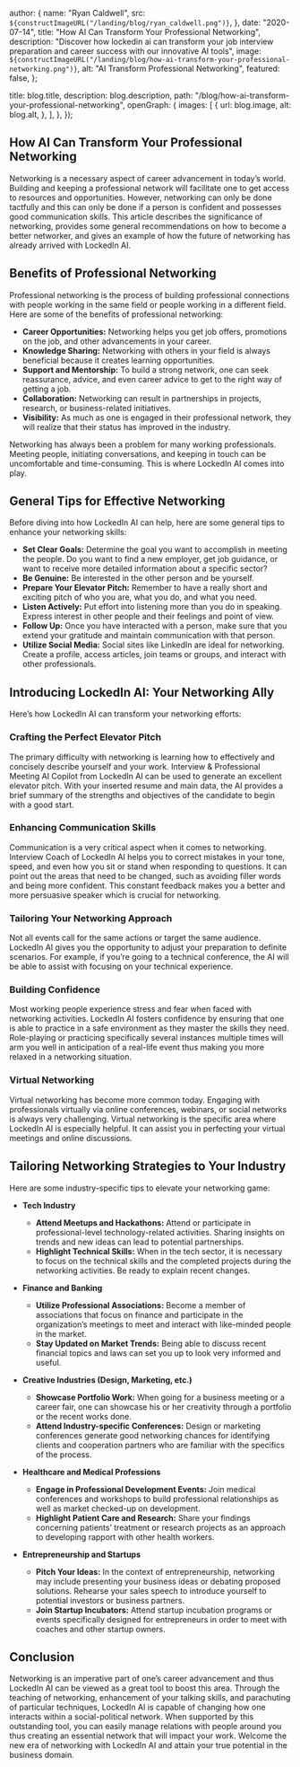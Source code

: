 
  author: {
    name: "Ryan Caldwell",
    src: `${constructImageURL("/landing/blog/ryan_caldwell.png")}`,
  },
  date: "2020-07-14",
  title: "How AI Can Transform Your Professional Networking",
  description:
    "Discover how lockedin ai can transform your job interview preparation and career success with our innovative AI tools",
  image: `${constructImageURL("/landing/blog/how-ai-transform-your-professional-networking.png")}`,
  alt: "AI Transform Professional Networking",
  featured: false,
};

  title: blog.title,
  description: blog.description,
  path: "/blog/how-ai-transform-your-professional-networking",
  openGraph: {
    images: [
      {
        url: blog.image,
        alt: blog.alt,
      },
    ],
  },
});

## How AI Can Transform Your Professional Networking

Networking is a necessary aspect of career advancement in today’s world. Building and keeping a professional network will facilitate one to get access to resources and opportunities. However, networking can only be done tactfully and this can only be done if a person is confident and possesses good communication skills. This article describes the significance of networking, provides some general recommendations on how to become a better networker, and gives an example of how the future of networking has already arrived with LockedIn AI.

## Benefits of Professional Networking

Professional networking is the process of building professional connections with people working in the same field or people working in a different field. Here are some of the benefits of professional networking:

- **Career Opportunities:** Networking helps you get job offers, promotions on the job, and other advancements in your career.
- **Knowledge Sharing:** Networking with others in your field is always beneficial because it creates learning opportunities.
- **Support and Mentorship:** To build a strong network, one can seek reassurance, advice, and even career advice to get to the right way of getting a job.
- **Collaboration:** Networking can result in partnerships in projects, research, or business-related initiatives.
- **Visibility:** As much as one is engaged in their professional network, they will realize that their status has improved in the industry.

Networking has always been a problem for many working professionals. Meeting people, initiating conversations, and keeping in touch can be uncomfortable and time-consuming. This is where LockedIn AI comes into play.

## General Tips for Effective Networking

Before diving into how LockedIn AI can help, here are some general tips to enhance your networking skills:

- **Set Clear Goals:** Determine the goal you want to accomplish in meeting the people. Do you want to find a new employer, get job guidance, or want to receive more detailed information about a specific sector?
- **Be Genuine:** Be interested in the other person and be yourself.
- **Prepare Your Elevator Pitch:** Remember to have a really short and exciting pitch of who you are, what you do, and what you need.
- **Listen Actively:** Put effort into listening more than you do in speaking. Express interest in other people and their feelings and point of view.
- **Follow Up:** Once you have interacted with a person, make sure that you extend your gratitude and maintain communication with that person.
- **Utilize Social Media:** Social sites like LinkedIn are ideal for networking. Create a profile, access articles, join teams or groups, and interact with other professionals.

## Introducing LockedIn AI: Your Networking Ally

Here’s how LockedIn AI can transform your networking efforts:

### Crafting the Perfect Elevator Pitch

The primary difficulty with networking is learning how to effectively and concisely describe yourself and your work. Interview & Professional Meeting AI Copilot from LockedIn AI can be used to generate an excellent elevator pitch. With your inserted resume and main data, the AI provides a brief summary of the strengths and objectives of the candidate to begin with a good start.

### Enhancing Communication Skills

Communication is a very critical aspect when it comes to networking. Interview Coach of LockedIn AI helps you to correct mistakes in your tone, speed, and even how you sit or stand when responding to questions. It can point out the areas that need to be changed, such as avoiding filler words and being more confident. This constant feedback makes you a better and more persuasive speaker which is crucial for networking.

### Tailoring Your Networking Approach

Not all events call for the same actions or target the same audience. LockedIn AI gives you the opportunity to adjust your preparation to definite scenarios. For example, if you’re going to a technical conference, the AI will be able to assist with focusing on your technical experience.

### Building Confidence

Most working people experience stress and fear when faced with networking activities. LockedIn AI fosters confidence by ensuring that one is able to practice in a safe environment as they master the skills they need. Role-playing or practicing specifically several instances multiple times will arm you well in anticipation of a real-life event thus making you more relaxed in a networking situation.

### Virtual Networking

Virtual networking has become more common today. Engaging with professionals virtually via online conferences, webinars, or social networks is always very challenging. Virtual networking is the specific area where LockedIn AI is especially helpful. It can assist you in perfecting your virtual meetings and online discussions.

## Tailoring Networking Strategies to Your Industry

Here are some industry-specific tips to elevate your networking game:

- **Tech Industry**

  - **Attend Meetups and Hackathons:** Attend or participate in professional-level technology-related activities. Sharing insights on trends and new ideas can lead to potential partnerships.
  - **Highlight Technical Skills:** When in the tech sector, it is necessary to focus on the technical skills and the completed projects during the networking activities. Be ready to explain recent changes.

- **Finance and Banking**

  - **Utilize Professional Associations:** Become a member of associations that focus on finance and participate in the organization’s meetings to meet and interact with like-minded people in the market.
  - **Stay Updated on Market Trends:** Being able to discuss recent financial topics and laws can set you up to look very informed and useful.

- **Creative Industries (Design, Marketing, etc.)**

  - **Showcase Portfolio Work:** When going for a business meeting or a career fair, one can showcase his or her creativity through a portfolio or the recent works done.
  - **Attend Industry-specific Conferences:** Design or marketing conferences generate good networking chances for identifying clients and cooperation partners who are familiar with the specifics of the process.

- **Healthcare and Medical Professions**

  - **Engage in Professional Development Events:** Join medical conferences and workshops to build professional relationships as well as market checked-up on development.
  - **Highlight Patient Care and Research:** Share your findings concerning patients’ treatment or research projects as an approach to developing rapport with other health workers.

- **Entrepreneurship and Startups**
  - **Pitch Your Ideas:** In the context of entrepreneurship, networking may include presenting your business ideas or debating proposed solutions. Rehearse your sales speech to introduce yourself to potential investors or business partners.
  - **Join Startup Incubators:** Attend startup incubation programs or events specifically designed for entrepreneurs in order to meet with coaches and other startup owners.

## Conclusion

Networking is an imperative part of one’s career advancement and thus LockedIn AI can be viewed as a great tool to boost this area. Through the teaching of networking, enhancement of your talking skills, and parachuting of particular techniques, LockedIn AI is capable of changing how one interacts within a social-political network. When supported by this outstanding tool, you can easily manage relations with people around you thus creating an essential network that will impact your work. Welcome the new era of networking with LockedIn AI and attain your true potential in the business domain.
